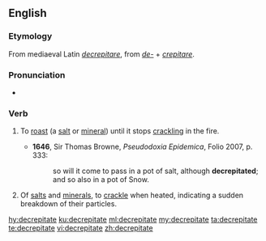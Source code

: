 ==English==

===Etymology===
From mediaeval Latin ''[[decrepitare]]'', from {{etyl|la|en}} ''[[de-]]'' + ''[[crepitare]]''.

===Pronunciation===
* {{IPA|/dɪˈkɹɛpɪteɪt/|lang=en}}

===Verb===
{{en-verb|decrepitat}}

# {{label|en|transitive}} To [[roast]] (a [[salt]] or [[mineral]]) until it stops [[crackling]] in the fire.
#* '''1646''', Sir Thomas Browne, ''Pseudodoxia Epidemica'', Folio 2007, p. 333:
#*: so will it come to pass in a pot of salt, although '''decrepitated'''; and so also in a pot of Snow.
# {{label|en|intransitive}} Of [[salts]] and [[minerals]], to [[crackle]] when heated, indicating a sudden breakdown of their particles.

[[hy:decrepitate]]
[[ku:decrepitate]]
[[ml:decrepitate]]
[[my:decrepitate]]
[[ta:decrepitate]]
[[te:decrepitate]]
[[vi:decrepitate]]
[[zh:decrepitate]]